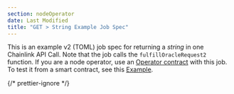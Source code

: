 ```yaml
---
section: nodeOperator
date: Last Modified
title: "GET > String Example Job Spec"
---
```



This is an example v2 (TOML) job spec for returning a _string_ in one Chainlink API Call. Note that the job calls the `fulfillOracleRequest2` function. If you are a node operator, use an [Operator contract](https://github.com/smartcontractkit/chainlink/blob/master/contracts/src/v0.7/Operator.sol) with this job.
To test it from a smart contract, see this [Example](/any-api/get-request/examples/array-response).

{/* prettier-ignore */}
<CodeSample src="samples/ChainlinkNodes/jobs/get-string.toml"/>
